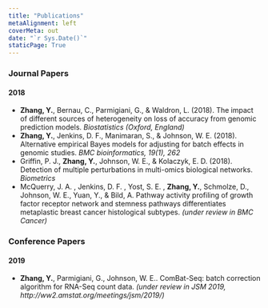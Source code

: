 ```yaml
---
title: "Publications"
metaAlignment: left
coverMeta: out
date: "`r Sys.Date()`"
staticPage: True
---
```

<!--
The latest list can be found on my [Google Scholar](https://scholar.google.com/citations?user=lE6puDgAAAAJ&hl=en&authuser=1) profile. 
-->

### Journal Papers

#### 2018

+ **Zhang, Y.**, Bernau, C., Parmigiani, G., & Waldron, L. (2018). The impact of different sources of heterogeneity on loss of accuracy from genomic prediction models. *Biostatistics (Oxford, England)*
+ **Zhang, Y.**, Jenkins, D. F., Manimaran, S., & Johnson, W. E. (2018). Alternative empirical Bayes models for adjusting for batch effects in genomic studies. *BMC bioinformatics, 19(1), 262*
+ Griffin, P. J., **Zhang, Y.**, Johnson, W. E., & Kolaczyk, E. D. (2018). Detection of multiple perturbations in multi-omics biological networks. *Biometrics*
+ McQuerry, J. A. , Jenkins, D. F. , Yost, S. E. , **Zhang, Y.**, Schmolze, D., Johnson, W. E., Yuan, Y., & Bild, A.
Pathway activity profiling of growth factor receptor network and stemness pathways differentiates
metaplastic breast cancer histological subtypes. *(under review in BMC Cancer)*



### Conference Papers

#### 2019

+ **Zhang, Y.**, Parmigiani, G., Johnson, W. E.. ComBat-Seq: batch correction algorithm for RNA-Seq count data. *(under review in JSM 2019, http://ww2.amstat.org/meetings/jsm/2019/)*

